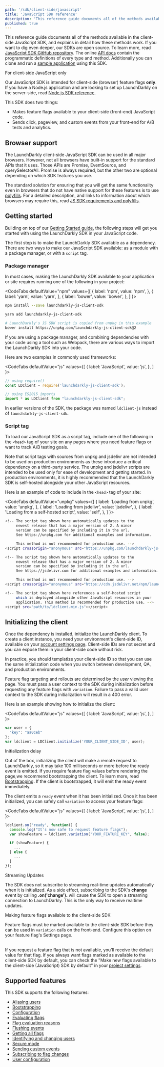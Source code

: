 ```yaml
---
path: '/sdk/client-side/javascript'
title: 'JavaScript SDK reference'
description: 'This reference guide documents all of the methods available in the client-side JavaScript SDK, and explains in detail how these methods work. Additionally you can clone and run a sample application using this SDK.'
published: true
---
```


This reference guide documents all of the methods available in the client-side JavaScript SDK, and explains in detail how these methods work. If you want to dig even deeper, our SDKs are open source. To learn more, read [JavaScript SDK GitHub repository](https://github.com/launchdarkly/js-client-sdk). The online [API docs](https://launchdarkly.github.io/js-client-sdk/) contain the programmatic definitions of every type and method. Additionally you can clone and run a [sample application](https://github.com/launchdarkly/hello-js) using this SDK.

<Callout intent="alert">
<CalloutTitle>For client-side JavaScript only</CalloutTitle>
<CalloutDescription>

Our JavaScript SDK is intended for client-side (browser) feature flags **only**. If you have a Node.js application and are looking to set up LaunchDarkly on the server-side, read [Node.js SDK reference](/sdk/client-side/node-js).

</CalloutDescription>
</Callout>

This SDK does two things:

- Makes feature flags available to your client-side (front-end) JavaScript code.
- Sends click, pageview, and custom events from your front-end for A/B tests and analytics.

## Browser support

The LaunchDarkly client-side JavaScript SDK can be used in all major browsers. However, not all browsers have built-in support for the standard APIs that it uses. Those APIs are Promise, EventSource, and querySelectorAll. Promise is always required, but the other two are optional depending on which SDK features you use.

The standard solution for ensuring that you will get the same functionality even in browsers that do not have native support for these features is to use [polyfills](https://developer.mozilla.org/en-US/docs/Glossary/Polyfill). For a detailed description, and links to information about which browsers may require this, read [JS SDK requirements and polyfills](/sdk/client-side/javascript/requirements-polyfills).

## Getting started

Building on top of our [Getting Started guide](/home/getting-started), the following steps will get you started with using the LaunchDarkly SDK in your JavaScript code.

The first step is to make the LaunchDarkly SDK available as a dependency. There are two ways to make our JavaScript SDK available: as a module with a package manager, or with a `script` tag.

### Package manager

In most cases, making the LaunchDarkly SDK available to your application or site requires running one of the following in your project:

<CodeTabs
  defaultValue="npm"
  values={[
    { label: 'npm', value: 'npm', },
    { label: 'yarn', value: 'yarn', },
    { label: 'bower', value: 'bower', },
  ]
}>
<CodeTabItem value="npm">

```bash
npm install --save launchdarkly-js-client-sdk
```

</CodeTabItem>
<CodeTabItem value="yarn">

```bash
yarn add launchdarkly-js-client-sdk
```

</CodeTabItem>
<CodeTabItem value="bower">

```bash
# LaunchDarkly's JS SDK script is copied from unpkg in this example
bower install https://unpkg.com/launchdarkly-js-client-sdk@2
```

</CodeTabItem>
</CodeTabs>

If you are using a package manager, and combining dependencies with your code using a tool such as Webpack, there are various ways to import the LaunchDarkly SDK into your code.

Here are two examples in commonly used frameworks:

<CodeTabs
  defaultValue="js"
  values={[
    { label: 'JavaScript', value: 'js', },
  ]
}>
<CodeTabItem value="js">

```js
// using require()
const LDClient = require('launchdarkly-js-client-sdk');

// using ES2015 imports
import * as LDClient from "launchdarkly-js-client-sdk";
```

</CodeTabItem>
</CodeTabs>

In earlier versions of the SDK, the package was named `ldclient-js` instead of `launchdarkly-js-client-sdk`.

### Script tag

To load our JavaScript SDK as a script tag, include one of the following in the `<head>` tag of your site on any pages where you need feature flags or want to track A/B testing goals.

Note that script tags with sources from unpkg and jsdelivr are not intended to be used on production environments as these introduce a critical dependency on a third-party service. The unpkg and jsdelivr scripts are intended to be used only for ease of development and getting started. In production environments, it is highly recommended that the LaunchDarkly SDK is self-hosted alongside your other JavaScript resources.

Here is an example of code to include in the `<head>` tag of your site:

<CodeTabs
  defaultValue="unpkg"
  values={[
    { label: 'Loading from unpkg', value: 'unpkg', },
    { label: 'Loading from jsdelivr', value: 'jsdelivr', },
    { label: 'Loading from a self-hosted script', value: 'self', },
  ]
}>
<CodeTabItem value="unpkg">

```bash
<!-- The script tag shown here automatically updates to the
     newest release that has a major version of 2. A minor
     version can be specified by including it in the url.
     See https://unpkg.com for additional examples and information.

     This method is not recommended for production use. -->
<script crossorigin="anonymous" src="https://unpkg.com/launchdarkly-js-client-sdk@2"></script>

```

</CodeTabItem>
<CodeTabItem value="jsdelivr">

```bash
<!-- The script tag shown here automatically updates to the
     newest release that has a major version of 2. A minor
     version can be specified by including it in the url.
     See https://jsdelivr.com for additional examples and information.

     This method is not recommended for production use. -->
<script crossorigin="anonymous" src="https://cdn.jsdelivr.net/npm/launchdarkly-js-client-sdk@2"></script>

```

</CodeTabItem>
<CodeTabItem value="self">

```bash
<!-- The script tag shown here references a self-hosted script
     which is deployed alongside other JavaScript resources in your
     application. This method is recommended for production use. -->
<script src="path/to/ldclient.min.js"></script>

```

</CodeTabItem>
</CodeTabs>

## Initializing the client

Once the dependency is installed, initialize the LaunchDarkly client. To create a client instance, you need your environment's client-side ID, available on your [account settings page](https://app.launchdarkly.com/settings#/projects). Client-side IDs are not secret and you can expose them in your client-side code without risk.

In practice, you should templatize your client-side ID so that you can use the same initialization code when you switch between development, QA, and production environments.

Feature flag targeting and rollouts are determined by the _user_ viewing the page. You must pass a user context to the SDK during initialization before requesting any feature flags with `variation`. Failure to pass a valid user context to the SDK during initialization will result in a 400 error.

Here is an example showing how to initialize the client:

<CodeTabs
  defaultValue="js"
  values={[
    { label: 'JavaScript', value: 'js', },
  ]
}>
<CodeTabItem value="js">

```js
var user = {
  "key": "aa0ceb"
};
var ldclient = LDClient.initialize('YOUR_CLIENT_SIDE_ID', user);
```

</CodeTabItem>
</CodeTabs>


<Callout intent="info">
<CalloutTitle>Initialization delay</CalloutTitle>
<CalloutDescription>

Out of the box, initializing the client will make a remote request to LaunchDarkly, so it may take 100 milliseconds or more before the ready event is emitted. If you require feature flag values before rendering the page,we recommend bootstrapping the client. To learn more, read [Bootstrapping](/sdk/features/bootstrapping#javascript). If the client is bootstrapped, it will emit the ready event immediately.

</CalloutDescription>
</Callout>

The client emits a `ready` event when it has been initialized. Once it has been initialized, you can safely call `variation` to access your feature flags:

<CodeTabs
  defaultValue="js"
  values={[
    { label: 'JavaScript', value: 'js', },
  ]
}>
<CodeTabItem value="js">

```js
ldclient.on('ready', function() {
  console.log("It's now safe to request feature flags");
  var showFeature = ldclient.variation("YOUR_FEATURE_KEY", false);

  if (showFeature) {
   	...
  } else {
    ...
  }
});
```

</CodeTabItem>
</CodeTabs>

<Callout intent="info">
<CalloutTitle>Streaming Updates</CalloutTitle>
<CalloutDescription>

The SDK does not subscribe to streaming real-time updates automatically when it is initialized. As a side effect, subscribing to the SDK's **change** event by calling **.on('change').** will cause the SDK to open a streaming connection to LaunchDarkly. This is the only way to receive realtime updates.

</CalloutDescription>
</Callout>

<Callout intent="alert">
<CalloutTitle>Making feature flags available to the client-side SDK</CalloutTitle>
<CalloutDescription>

Feature flags must be marked available to the client-side SDK before they can be used in `variation` calls on the front-end. Configure this option on your feature flag's Settings page.<br/><br/>

If you request a feature flag that is not available, you'll receive the default value for that flag. If you always want flags marked as available to the client-side SDK by default, you can check the "Make new flags available to the client-side (JavaScript) SDK by default"
in your [project settings](https://app.launchdarkly.com/settings#/projects).

</CalloutDescription>
</Callout>

## Supported features

This SDK supports the following features:

* [Aliasing users](/sdk/features/aliasing-users#javascript)
* [Bootstrapping](/sdk/features/bootstrapping#javascript)
* [Configuration](/sdk/features/config#javascript)
* [Evaluating flags](/sdk/features/evaluating#javascript)
* [Flag evaluation reasons](/sdk/features/evaluation-reasons#javascript)
* [Flushing events](/sdk/features/flush#javascript)
* [Getting all flags](/sdk/features/all-flags#javascript)
* [Identifying and changing users](/sdk/features/identify#javascript)
* [Secure mode](/sdk/features/secure-mode#configuring-secure-mode-in-the-javascript-client-side-sdk)
* [Sending custom events](/sdk/features/events#javascript)
* [Subscribing to flag changes](/sdk/features/flag-changes#javascript)
* [User configuration](/sdk/features/user-config#javascript)
